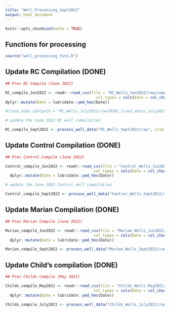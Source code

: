 ```yaml
---
title: "Well_Processing_Sept2022"
output: html_document
---
```


```r
knitr::opts_chunk$set(echo = TRUE)
```

## Functions for processing

```r

source("well_processing_funs.R")

```
 
## Update RC Compilation (DONE)

```r

## Prev RC Compile (June 2022)

RC_compile_Jun2022 <- readr::read_csv(file = "RC_Wells_Jun2022/raw/compiledwells_RC_Jun2022.csv", 
                                        col_types = cols(Date = col_character(), .default = col_double())) %>% 
dplyr::mutate(Date = lubridate::ymd_hms(Date))

#clean_hobo_u20(path = "RC_Wells_July2021/raw/RCW2_fixed_dates_July2021_hobocorrected.csv")

```

```r

# update the June 2022 RC well compilation 

RC_compile_Sept2022 <- process_well_data("RC_Wells_Sept2022/raw", site = "RC", prev_compile = RC_compile_Jun2022, written_file_name = "compiledwells_RC_Sept2022.csv")

```

## Update Control Compilation (DONE)

```r

## Prev Control Compile (June 2022)

Control_compile_Jun2022 <- readr::read_csv(file = "Control_Wells_Jun2022/raw/compiledwells_Control_Jun2022.csv", 
                                       col_types = cols(Date = col_character(), .default = col_double())) %>% 
  dplyr::mutate(Date = lubridate::ymd_hms(Date))

```

```r

# update the June 2022 Control well compilation 

Control_compile_Sept2022 <- process_well_data("Control_Wells_Sept2022/raw", site = "control", prev_compile = Control_compile_Jun2022, written_file_name = "compiledwells_Control_Sept2022.csv")

```

## Update Marian Compilation (DONE)

```r

## Prev Marian Compile (June 2022)

Marian_compile_Jun2022 <- readr::read_csv(file = "Marian_Wells_Jun2022/raw/compiledwells_Marian_Jun2022.csv", 
                                       col_types = cols(Date = col_character(), .default = col_double())) %>% 
  dplyr::mutate(Date = lubridate::ymd_hms(Date))

```

```r

Marian_compile_Sept2022 <- process_well_data("Marian_Wells_Sept2022/raw", site = "Marian", prev_compile = Marian_compile_Jun2022, written_file_name = "compiledwells_Marian_Sept2022.csv")

```

## Update Child's compilation (DONE)

```r

## Prev Childs Compile (May 2021)

Childs_compile_May2021 <- readr::read_csv(file = "Childs_Wells_May2021/raw/compiledwells_Childs_May2021.csv", 
                                       col_types = cols(Date = col_character(), .default = col_double())) %>% 
  dplyr::mutate(Date = lubridate::ymd_hms(Date))

```

```r

Childs_compile_July2021 <- process_well_data("Childs_Wells_July2021/raw", site = "Childs", prev_compile = Childs_compile_May2021, written_file_name = "compiledwells_Childs_July2021.csv")

```

